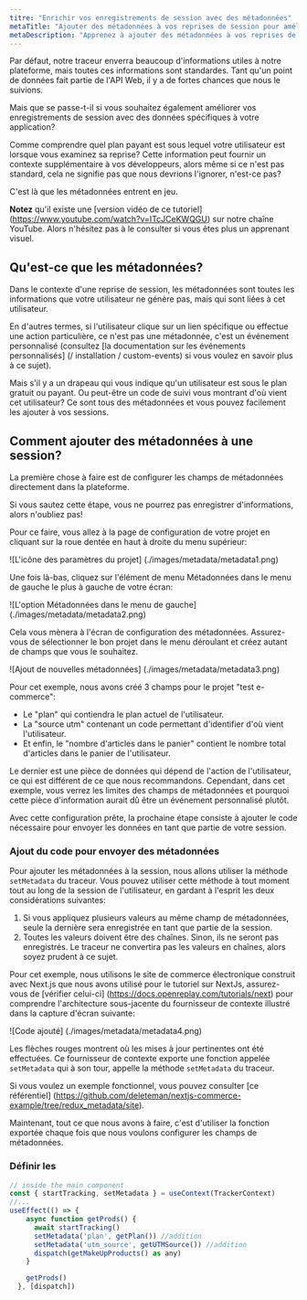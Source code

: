 ```yaml
---
titre: "Enrichir vos enregistrements de session avec des métadonnées"
metaTitle: "Ajouter des métadonnées à vos reprises de session pour améliorer vos informations"
metaDescription: "Apprenez à ajouter des métadonnées à vos reprises de session et à les utiliser pour améliorer les informations que vous obtenez de la plateforme"
---
```


<YoutubeVideo title="Regardez comment utiliser les métadonnées envoyées depuis votre application Next.js"
  description="Si vous n'aimez pas lire, vous pouvez suivre ce tutoriel vidéo qui vous montre comment envoyer des métadonnées depuis votre application vers la plateforme OpenReplay"
  videoURL="https://www.youtube.com/watch?v=ITcJCeKWQGU"
  />

Par défaut, notre traceur enverra beaucoup d'informations utiles à notre plateforme, mais toutes ces informations sont standardes. Tant qu'un point de données fait partie de l'API Web, il y a de fortes chances que nous le suivions.

Mais que se passe-t-il si vous souhaitez également améliorer vos enregistrements de session avec des données spécifiques à votre application?

Comme comprendre quel plan payant est sous lequel votre utilisateur est lorsque vous examinez sa reprise? Cette information peut fournir un contexte supplémentaire à vos développeurs, alors même si ce n'est pas standard, cela ne signifie pas que nous devrions l'ignorer, n'est-ce pas?

C'est là que les métadonnées entrent en jeu.

**Notez** qu'il existe une [version vidéo de ce tutoriel] (https://www.youtube.com/watch?v=ITcJCeKWQGU) sur notre chaîne YouTube. Alors n'hésitez pas à le consulter si vous êtes plus un apprenant visuel.

## Qu'est-ce que les métadonnées?

Dans le contexte d'une reprise de session, les métadonnées sont toutes les informations que votre utilisateur ne génère pas, mais qui sont liées à cet utilisateur.

En d'autres termes, si l'utilisateur clique sur un lien spécifique ou effectue une action particulière, ce n'est pas une métadonnée, c'est un événement personnalisé (consultez [la documentation sur les événements personnalisés] (/ installation / custom-events) si vous voulez en savoir plus à ce sujet).

Mais s'il y a un drapeau qui vous indique qu'un utilisateur est sous le plan gratuit ou payant. Ou peut-être un code de suivi vous montrant d'où vient cet utilisateur? Ce sont tous des métadonnées et vous pouvez facilement les ajouter à vos sessions.

## Comment ajouter des métadonnées à une session?

La première chose à faire est de configurer les champs de métadonnées directement dans la plateforme.

Si vous sautez cette étape, vous ne pourrez pas enregistrer d'informations, alors n'oubliez pas!

Pour ce faire, vous allez à la page de configuration de votre projet en cliquant sur la roue dentée en haut à droite du menu supérieur:

![L'icône des paramètres du projet] (./images/metadata/metadata1.png)

Une fois là-bas, cliquez sur l'élément de menu Métadonnées dans le menu de gauche le plus à gauche de votre écran:

![L'option Métadonnées dans le menu de gauche] (./images/metadata/metadata2.png)

Cela vous mènera à l'écran de configuration des métadonnées. Assurez-vous de sélectionner le bon projet dans le menu déroulant et créez autant de champs que vous le souhaitez.

![Ajout de nouvelles métadonnées] (./images/metadata/metadata3.png)

Pour cet exemple, nous avons créé 3 champs pour le projet "test e-commerce":

- Le "plan" qui contiendra le plan actuel de l'utilisateur.
- La "source utm" contenant un code permettant d'identifier d'où vient l'utilisateur.
- Et enfin, le "nombre d'articles dans le panier" contient le nombre total d'articles dans le panier de l'utilisateur.

Le dernier est une pièce de données qui dépend de l'action de l'utilisateur, ce qui est différent de ce que nous recommandons. Cependant, dans cet exemple, vous verrez les limites des champs de métadonnées et pourquoi cette pièce d'information aurait dû être un événement personnalisé plutôt.

Avec cette configuration prête, la prochaine étape consiste à ajouter le code nécessaire pour envoyer les données en tant que partie de votre session.

### Ajout du code pour envoyer des métadonnées

Pour ajouter les métadonnées à la session, nous allons utiliser la méthode `setMetadata` du traceur. Vous pouvez utiliser cette méthode à tout moment tout au long de la session de l'utilisateur, en gardant à l'esprit les deux considérations suivantes:

1. Si vous appliquez plusieurs valeurs au même champ de métadonnées, seule la dernière sera enregistrée en tant que partie de la session.
2. Toutes les valeurs doivent être des chaînes. Sinon, ils ne seront pas enregistrés. Le traceur ne convertira pas les valeurs en chaînes, alors soyez prudent à ce sujet.

Pour cet exemple, nous utilisons le site de commerce électronique construit avec Next.js que nous avons utilisé pour le tutoriel sur NextJs, assurez-vous de [vérifier celui-ci] (https://docs.openreplay.com/tutorials/next) pour comprendre l'architecture sous-jacente du fournisseur de contexte illustré dans la capture d'écran suivante:

![Code ajouté] (./images/metadata/metadata4.png)

Les flèches rouges montrent où les mises à jour pertinentes ont été effectuées. Ce fournisseur de contexte exporte une fonction appelée `setMetadata` qui à son tour, appelle la méthode `setMetadata` du traceur.

Si vous voulez un exemple fonctionnel, vous pouvez consulter [ce référentiel] (https://github.com/deleteman/nextjs-commerce-example/tree/redux_metadata/site).

Maintenant, tout ce que nous avons à faire, c'est d'utiliser la fonction exportée chaque fois que nous voulons configurer les champs de métadonnées.

### Définir les
```jsx
// inside the main component
const { startTracking, setMetadata } = useContext(TrackerContext)
//...
useEffect(() => {
    async function getProds() {
      await startTracking()
      setMetadata('plan', getPlan()) //addition 
      setMetadata('utm_source', getUTMSource()) //addition
      dispatch(getMakeUpProducts() as any)
    }

    getProds()
  }, [dispatch])
```
